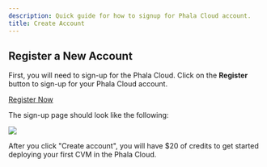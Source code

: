 ```yaml
---
description: Quick guide for how to signup for Phala Cloud account.
title: Create Account
---
```


## Register a New Account

First, you will need to sign-up for the Phala Cloud. Click on the **Register** button to sign-up for your Phala Cloud account.

<a href="https://cloud.phala.network/register" class="button primary">Register Now</a>

The sign-up page should look like the following:

<Frame>
    <img src="/images/signup-01.jpg" />
</Frame>

After you click "Create account", you will have $20 of credits to get started deploying your first CVM in the Phala Cloud.
